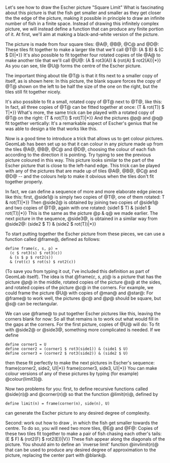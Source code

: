 <!--Worksheet 6: Escher pictures-->
Let's see how to draw the Escher picture 
"Square Limit"{{IfBook| that is on the front cover of this 
workbook.|: 

[[Image:Limit3-400.png]]
}}
What is fascinating about this picture is that the fish get smaller
and smaller as they get closer the the edge of the picture, making it
possible in principle to draw an infinite number of fish in a finite
space. Instead of drawing this infinitely complex picture, we will
instead define a function that can produce any finite portion of
it. At first, we'll aim at making a black-and-white version of the
picture.

The picture is made from four square tiles: @A@,
@B@, @C@ and @D@:
{{GeomPic|6010|A|*}}
{{GeomPic|6020|B|*}}
{{GeomPic|6030|C|*}}
{{GeomPic|6040|D|*}}
These tiles fit together to make a larger tile that we'll call
@T@:
{{GeomPic|6050|define T {{=}} (A $ B) & (C $ D)|*}}
It's also possible to fit together four rotated copies of tile
@A@ to make another tile that we'll call
@U@:
{{GeomPic|6060|define U {{=}} (A $ rot3(A)) & (rot(A) $ rot2(A))|*}}
As you can see, tile @U@ forms the centre of the Escher
picture.

The important thing about tile @T@ is that it fits next
to a smaller copy of itself, as is shown here:
{{GeomPic|6070|(T & blank) $ T|*}}
In this picture, the blank square forces the copy of
@T@ shown on the left to be half the size of the one on the
right, but the tiles still fit together nicely.

It's also possible to fit a small, rotated copy of @T@
next to @T@, like this:
{{GeomPic|6080|(blank & rot(T)) $ T|*}}
In fact, all three copies of @T@ can be fitted together
at once:
{{GeomPic|6090|define p {{=}} (T & rot(T)) $ T|*}}
What's more, the same trick can be played with a rotated copy of
@T@ on the right:
{{GeomPic|6100|define q {{=}} (T & rot(T)) $ rot(T)|*}}
And the pictures @p@ and @q@ fit together
vertically:
{{GeomPic|6110|p & q|*}}
It's a remarkable aspect of Escher's genius that he was able to
design a tile that works like this.

Now is a good time to introduce a trick that allows us to get
colour pictures. GeomLab has been set up so that it can colour in any
picture made up from the tiles @A@, @B@,
@C@ and @D@, choosing the colour of each fish
according to the direction it is pointing. Try typing
{{GeomPic|6120|colour(p & q)|*}}
to see the previous picture coloured in this way. This picture
looks similar to the part of the Escher picture that is close to the
left-hand edge. This trick can be played with any of the pictures that
are made up of tiles @A@, @B@, @C@
and @D@ -- and the colours help to make it obvious when the
tiles don't fit together properly.

In fact, we can define a sequence of more and more elaborate edge
pieces like this: first, @side1@ is simply
two copies of @T@, one of them rotated:
{{GeomPic|6130|define side1 {{=}} T & rot(T)|*}}
Then @side2@ is obtained by joining two copies of
@side1@ and two copies of @T@, again  
with one rotated:   
{{GeomPic|6140|define side2 {{=}} (side1 $ T) & (side1 $ rot(T))|*}}
This is the same as the picture @p & q@ we made
earlier. The next picture in the sequence, @side3@,
is obtained in a similar way from @side2@:
{{GeomPic|6150|define side3 {{=}} (side2 $ T) & (side2 $ rot(T))|*}}

To start putting together the Escher picture from these pieces, we
can use a function called @frame@, defined as follows:
 define frame(c, s, p) =
   (c $ rot3(s) $ rot3(c))
   & (s $ p $ rot2(s)) 
   & (rot(c) $ rot(s) $ rot2(c))
(To save you from typing it out, I've included this definition as
part of GeomLab itself). The idea is that @frame(<i>c</i>,
<i>s</i>, <i>p</i>)@ is a picture that has the picture
@<i>p</i>@ in the middle, rotated copies of the picture
@<i>s</i>@ at the sides, and rotated copies of the picture
@<i>c</i>@ in the corners.  For example, we could frame the
picture @U@ with copies of @man@ and
@star@:
{{GeomPic|6160|frame(star, man, U)|*}}
For @frame@ to work well, the pictures
@<i>c</i>@ and @<i>p</i>@ should be square, but
@<i>s</i>@ can be rectangular.

We can use @frame@ to put together Escher pictures like
this, leaving the corners blank for now:   
{{GeomPic|6170|frame(blank, side1, U)|*}}
{{GeomPic|6180|frame(blank, side2, U)|*}}
{{GeomPic|6190|frame(blank, side3, U)|*}}
So all that remains is to work out what would fill in the gaps at
the corners. For the first picture, copies of @U@ will  
do:  
{{GeomPic|6200|frame(U, side1, U)|*}}
To fit with @side2@ or @side3@, something
more complicated is needed. If we define 
 define corner1 = U
 define corner2 = (corner1 $ rot3(side1)) & (side1 $ U)
 define corner3 = (corner2 $ rot3(side2)) & (side2 $ U)
then these fit perfectly to make the next pictures in Escher's
sequence:
{{GeomPic|6210|define limit2 {{=}} frame(corner2, side2, U)|*}}
{{GeomPic|6220|define limit3 {{=}} frame(corner3, side3, U)|*}}
You can make colour versions of any of these pictures by typing (for
example) @colour(limit3)@.

Now two problems for you: first, to define recursive functions
called @side(<i>n</i>)@ and @corner(<i>n</i>)@ so that
the function @limit(<i>n</i>)@, defined by
 define limit(n) = frame(corner(n), side(n), U)
can generate the Escher picture to any desired degree of complexity.

Second: work out how to draw
{{IfBook|the picture that is shown on the back cover of this
workbook|this picture}}, in which the fish get smaller
towards the centre.
{{IfWiki|
[[Image:invlimit-400.png]]
}} 
To do so, you will need two more tiles, @E@ and @F@:
{{GeomPic|6230|E|*}}
{{GeomPic|6240|F|*}}
Copies of these two tiles fit together to make a pair of fish
chasing each other's tails:   
{{GeomPic|6250|define V {{=}} (E $ F) & (rot2(F) $ rot2(E))|V}}
These fish appear along the diagonals of the picture. You should
aim to define an `inverse limit' function
@invlimit(<i>n</i>)@ that can be used to produce any
desired degree of approximation to the picture, replacing the center
part with @blank@.
